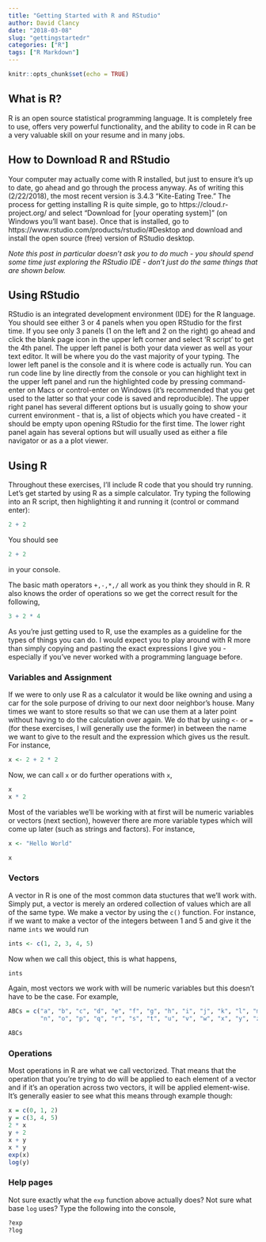 ```yaml
---
title: "Getting Started with R and RStudio"
author: David Clancy
date: "2018-03-08"
slug: "gettingstartedr"
categories: ["R"]
tags: ["R Markdown"]
---
```


```r
knitr::opts_chunk$set(echo = TRUE)
```

## What is R?

R is an open source statistical programming language. It is completely free to use, offers very powerful functionality, and the ability to code in R can be a very valuable skill on your resume and in many jobs. 

## How to Download R and RStudio

Your computer may actually come with R installed, but just to ensure it's up to date, go ahead and go through the process anyway. As of writing this (2/22/2018), the most recent version is 3.4.3 "Kite-Eating Tree." The process for getting installing R is quite simple, go to https://cloud.r-project.org/ and select "Download for [your operating system]" (on Windows you'll want base). Once that is installed, go to https://www.rstudio.com/products/rstudio/#Desktop and download and install the open source (free) version of RStudio desktop.

*Note this post in particular doesn't ask you to do much - you should spend some time just exploring the RStudio IDE - don't just do the same things that are shown below.*

## Using RStudio

RStudio is an integrated development environment (IDE) for the R language. You should see either 3 or 4 panels when you open RStudio for the first time. If you see only 3 panels (1 on the left and 2 on the right) go ahead and click the blank page icon in the upper left corner and select 'R script' to get the 4th panel. The upper left panel is both your data viewer as well as your text editor. It will be where you do the vast majority of your typing. The lower left panel is the console and it is where code is actually run. You can run code line by line directly from the console or you can highlight text in the upper left panel and run the highlighted code by pressing command-enter on Macs or control-enter on Windows (it's recommended that you get used to the latter so that your code is saved and reproducible). The upper right panel has several different options but is usually going to show your current environment - that is, a list of objects which you have created - it should be empty upon opening RStudio for the first time. The lower right panel again has several options but will usually used as either a file navigator or as a a plot viewer. 

## Using R

Throughout these exercises, I'll include R code that you should try running. Let's get started by using R as a simple calculator. Try typing the following into an R script, then highlighting it and running it (control or command enter):

```r
2 + 2
```

You should see

```r
2 + 2
```

in your console.

The basic math operators `+,-,*,/` all work as you think they should in R. R also knows the order of operations so we get the correct result for the following,

```r
3 + 2 * 4
```

As you're just getting used to R, use the examples as a guideline for the types of things you can do. I would expect you to play around with R more than simply copying and pasting the exact expressions I give you - especially if you've never worked with a programming language before. 

### Variables and Assignment

If we were to only use R as a calculator it would be like owning and using a car for the sole purpose of driving to our next door neighbor's house. Many times we want to store results so that we can use them at a later point without having to do the calculation over again. We do that by using `<-` or `=` (for these exercises, I will generally use the former) in between the name we want to give to the result and the expression which gives us the result. For instance,

```r
x <- 2 + 2 * 2
```

Now, we can call `x` or do further operations with `x`,

```r
x
x * 2
```

Most of the variables we'll be working with at first will be numeric variables or vectors (next section), however there are more variable types which will come up later (such as strings and factors). For instance,

```r
x <- "Hello World"

x
```

### Vectors

A vector in R is one of the most common data stuctures that we'll work with. Simply put, a vector is merely an ordered collection of values which are all of the same type. We make a vector by using the `c()` function. For instance, if we want to make a vector of the integers between 1 and 5 and give it the name `ints` we would run

```r
ints <- c(1, 2, 3, 4, 5)
```

Now when we call this object, this is what happens,

```r
ints
```

Again, most vectors we work with will be numeric variables but this doesn't have to be the case. For example,

```r
ABCs = c("a", "b", "c", "d", "e", "f", "g", "h", "i", "j", "k", "l", "m", 
         "n", "o", "p", "q", "r", "s", "t", "u", "v", "w", "x", "y", "z")

ABCs
```

### Operations

Most operations in R are what we call vectorized. That means that the operation that you're trying to do will be applied to each element of a vector and if it's an operation across two vectors, it will be applied element-wise. It's generally easier to see what this means through example though:

```r
x = c(0, 1, 2)
y = c(3, 4, 5)
2 * x
y + 2
x + y
x * y
exp(x)
log(y)
```

### Help pages

Not sure exactly what the `exp` function above actually does? Not sure what base `log` uses? Type the following into the console,

```r
?exp
?log
```


